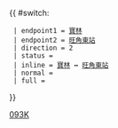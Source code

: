 {{ #switch: {{{format|}}}
  | endpoint1 = [[寶林公共運輸交匯處|寶林]]
  | endpoint2 = [[旺角東站公共運輸交匯處|旺角東站]]
  | direction = 2
  | status =
  | inline = [[寶林公共運輸交匯處|寶林]] ↔ [[旺角東站公共運輸交匯處|旺角東站]]
  | normal =
  | full =
}}<noinclude>[[Category:九龍巴士路線模板|093K]]</noinclude>